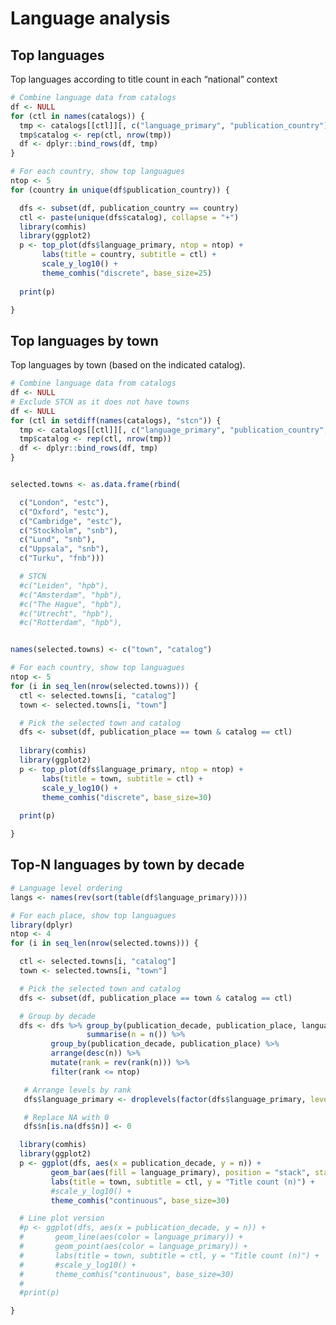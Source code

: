 # Language analysis


## Top languages

Top languages according to title count in each “national” context 


```r
# Combine language data from catalogs
df <- NULL
for (ctl in names(catalogs)) {
  tmp <- catalogs[[ctl]][, c("language_primary", "publication_country")]
  tmp$catalog <- rep(ctl, nrow(tmp))
  df <- dplyr::bind_rows(df, tmp)
}

# For each country, show top languagues
ntop <- 5
for (country in unique(df$publication_country)) {

  dfs <- subset(df, publication_country == country)
  ctl <- paste(unique(dfs$catalog), collapse = "+")
  library(comhis)
  library(ggplot2)  
  p <- top_plot(dfs$language_primary, ntop = ntop) +
       labs(title = country, subtitle = ctl) +       
       scale_y_log10() +
       theme_comhis("discrete", base_size=25)
       
  print(p)

}
```



## Top languages by town

Top languages by town (based on the indicated catalog).

```r
# Combine language data from catalogs
df <- NULL
# Exclude STCN as it does not have towns
df <- NULL
for (ctl in setdiff(names(catalogs), "stcn")) {
  tmp <- catalogs[[ctl]][, c("language_primary", "publication_country", "publication_place", "publication_decade")]
  tmp$catalog <- rep(ctl, nrow(tmp))
  df <- dplyr::bind_rows(df, tmp)
}


selected.towns <- as.data.frame(rbind(

  c("London", "estc"),
  c("Oxford", "estc"),
  c("Cambridge", "estc"),
  c("Stockholm", "snb"),
  c("Lund", "snb"),
  c("Uppsala", "snb"),
  c("Turku", "fnb")))

  # STCN
  #c("Leiden", "hpb"),
  #c("Amsterdam", "hpb"),
  #c("The Hague", "hpb"),
  #c("Utrecht", "hpb"),
  #c("Rotterdam", "hpb"),


names(selected.towns) <- c("town", "catalog")

# For each country, show top languagues
ntop <- 5
for (i in seq_len(nrow(selected.towns))) {
  ctl <- selected.towns[i, "catalog"]
  town <- selected.towns[i, "town"]

  # Pick the selected town and catalog
  dfs <- subset(df, publication_place == town & catalog == ctl)
  
  library(comhis)
  library(ggplot2)  
  p <- top_plot(dfs$language_primary, ntop = ntop) +
       labs(title = town, subtitle = ctl) +
       scale_y_log10() +
       theme_comhis("discrete", base_size=30)
       
  print(p)

}
```



## Top-N languages by town by decade


```r

# Language level ordering
langs <- names(rev(sort(table(df$language_primary))))

# For each place, show top languagues
library(dplyr)
ntop <- 4
for (i in seq_len(nrow(selected.towns))) {

  ctl <- selected.towns[i, "catalog"]
  town <- selected.towns[i, "town"]

  # Pick the selected town and catalog
  dfs <- subset(df, publication_place == town & catalog == ctl)

  # Group by decade
  dfs <- dfs %>% group_by(publication_decade, publication_place, language_primary) %>%
                 summarise(n = n()) %>%
		 group_by(publication_decade, publication_place) %>%
		 arrange(desc(n)) %>%
		 mutate(rank = rev(rank(n))) %>%
		 filter(rank <= ntop)

   # Arrange levels by rank
   dfs$language_primary <- droplevels(factor(dfs$language_primary, levels = langs))

   # Replace NA with 0
   dfs$n[is.na(dfs$n)] <- 0

  library(comhis)
  library(ggplot2)
  p <- ggplot(dfs, aes(x = publication_decade, y = n)) +
         geom_bar(aes(fill = language_primary), position = "stack", stat = "identity") + 
         labs(title = town, subtitle = ctl, y = "Title count (n)") +
         #scale_y_log10() +
         theme_comhis("continuous", base_size=30)

  # Line plot version
  #p <- ggplot(dfs, aes(x = publication_decade, y = n)) +
  #       geom_line(aes(color = language_primary)) +
  #       geom_point(aes(color = language_primary)) + 	 
  #       labs(title = town, subtitle = ctl, y = "Title count (n)") +
  #       #scale_y_log10() +
  #       theme_comhis("continuous", base_size=30)
  #     
  #print(p)

}
```
